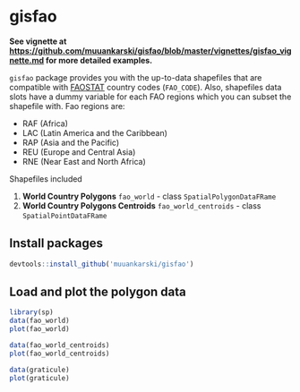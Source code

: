 # gisfao

**See vignette at <https://github.com/muuankarski/gisfao/blob/master/vignettes/gisfao_vignette.md> for more detailed examples.**

`gisfao` package provides you with the up-to-data shapefiles that are compatible with [FAOSTAT](http://faostat.fao.org/) country codes (`FAO_CODE`). Also, shapefiles data slots have a dummy variable for each FAO regions which you can subset the shapefile with. Fao regions are:

- RAF (Africa)
- LAC (Latin America and the Caribbean)
- RAP (Asia and the Pacific)
- REU (Europe and Central Asia)
- RNE (Near East and North Africa)

Shapefiles included

1. **World Country Polygons** `fao_world` - class `SpatialPolygonDataFRame`
2. **World Country Polygons Centroids** `fao_world_centroids` - class `SpatialPointDataFRame`

<!--
There are no function  only one function `load_fao_shape` that requires one attribute `region` that accept the fao regions as values. Default is `world` that returns the shapefile as whole.
-->


## Install packages

```r
devtools::install_github('muuankarski/gisfao')
```


## Load and plot the polygon data


```r
library(sp)
data(fao_world)
plot(fao_world)

data(fao_world_centroids)
plot(fao_world_centroids)

data(graticule)
plot(graticule)
```
